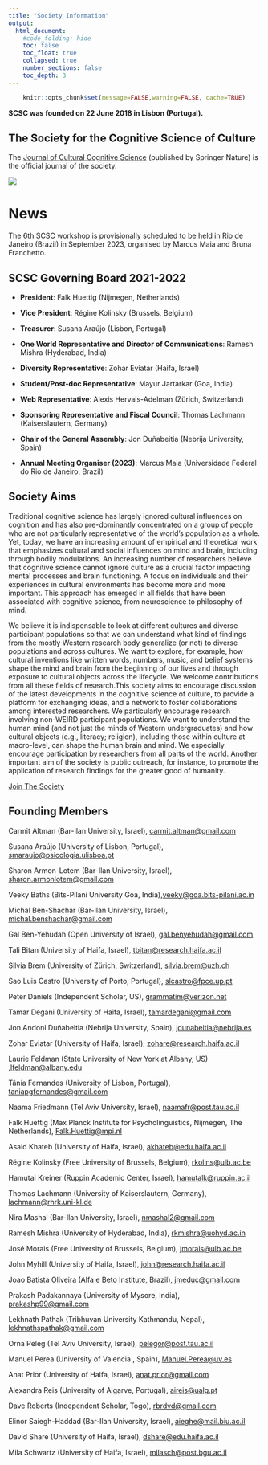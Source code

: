 ```yaml
---
title: "Society Information"
output:
  html_document:
    #code_folding: hide
    toc: false
    toc_float: true
    collapsed: true
    number_sections: false
    toc_depth: 3
---
```


```{=html}
<style>
  .nav-pills>li>a:hover, .nav-pills>li>a:focus, .nav-pills>li.active>a,     .nav-pills>li.active>a:hover, .nav-pills>li.active>a:focus{
     background-color: CadetBlue; 
     }
</style>
```
<!-- https://www.angularfix.com/2021/10/how-to-change-tabset-colors-without.html -->

```r
    knitr::opts_chunk$set(message=FALSE,warning=FALSE, cache=TRUE)
```

**SCSC was founded on 22 June 2018 in Lisbon (Portugal).**


<!-- | ![](images/SCSC_1-1024x768.jpg) | ![](images/SCSC_2.jpg) | ![](images/scripts.jpg){width="1024"} | -->
<!-- |---------------------------------|------------------------|---------------------------------------| -->
::: col-sm-6
# **The Society for the Cognitive Science of Culture**
The [Journal of Cultural Cognitive Science](https://www.springer.com/journal/41809) (published by Springer Nature) is the official journal of the society.

![](images/SCSC_1-1024x768.jpg)

:::

::: col-sm-6

#  {.tabset .tabset-fade .tabset-pills}

# News {.tabset .tabset-fade .tabset-pills}

The 6th SCSC workshop is provisionally scheduled to be held in Rio de Janeiro (Brazil) in September 2023, organised by Marcus Maia and Bruna Franchetto.

## SCSC Governing Board 2021-2022

-   **President**: Falk Huettig (Nijmegen, Netherlands)

-   **Vice President**: Régine Kolinsky (Brussels, Belgium)

-   **Treasurer**: Susana Araújo (Lisbon, Portugal)

-   **One World Representative and Director of Communications**: Ramesh Mishra (Hyderabad, India)

-   **Diversity Representative**: Zohar Eviatar (Haifa, Israel)

-   **Student/Post-doc Representative**: Mayur Jartarkar (Goa, India)

-   **Web Representative**: Alexis Hervais-Adelman (Zürich, Switzerland)

-   **Sponsoring Representative and Fiscal Council**: Thomas Lachmann (Kaiserslautern, Germany)

-   **Chair of the General Assembly**: Jon Duñabeitia (Nebrija University, Spain)

-   **Annual Meeting Organiser (2023)**: Marcus Maia (Universidade Federal do Rio de Janeiro, Brazil)

## Society Aims

Traditional cognitive science has largely ignored cultural influences on cognition and has also pre-dominantly concentrated on a group of people who are not particularly representative of the world's population as a whole. Yet, today, we have an increasing amount of empirical and theoretical work that emphasizes cultural and social influences on mind and brain, including through bodily modulations. An increasing number of researchers believe that cognitive science cannot ignore culture as a crucial factor impacting mental processes and brain functioning. A focus on individuals and their experiences in cultural environments has become more and more important. This approach has emerged in all fields that have been associated with cognitive science, from neuroscience to philosophy of mind.

We believe it is indispensable to look at different cultures and diverse participant populations so that we can understand what kind of findings from the mostly Western research body generalize (or not) to diverse populations and across cultures. We want to explore, for example, how cultural inventions like written words, numbers, music, and belief systems shape the mind and brain from the beginning of our lives and through exposure to cultural objects across the lifecycle. We welcome contributions from all these fields of research.This society aims to encourage discussion of the latest developments in the cognitive science of culture, to provide a platform for exchanging ideas, and a network to foster collaborations among interested researchers. We particularly encourage research involving non-WEIRD participant populations. We want to understand the human mind (and not just the minds of Western undergraduates) and how cultural objects (e.g., literacy; religion), including those within culture at macro-level, can shape the human brain and mind. We especially encourage participation by researchers from all parts of the world. Another important aim of the society is public outreach, for instance, to promote the application of research findings for the greater good of humanity.

[Join The Society](Join.html)

## Founding Members

Carmit Altman (Bar-Ilan University, Israel), [carmit.altman\@gmail.com](mailto:carmit.altman@gmail.com){.email}

Susana Araújo (University of Lisbon, Portugal), [smaraujo\@psicologia.ulisboa.pt](mailto:smaraujo@psicologia.ulisboa.pt){.email}

Sharon Armon-Lotem (Bar-Ilan University, Israel), [sharon.armonlotem\@gmail.com](mailto:sharon.armonlotem@gmail.com){.email}

Veeky Baths (Bits-Pilani University Goa, India),[veeky\@goa.bits-pilani.ac.in](mailto:veeky@goa.bits-pilani.ac.in){.email}

Michal Ben-Shachar (Bar-Ilan University, Israel), [michal.benshachar\@gmail.com](mailto:michal.benshachar@gmail.com){.email}

Gal Ben-Yehudah (Open University of Israel), [gal.benyehudah\@gmail.com](mailto:gal.benyehudah@gmail.com){.email}

Tali Bitan (University of Haifa, Israel), [tbitan\@research.haifa.ac.il](mailto:tbitan@research.haifa.ac.il){.email}

Silvia Brem (University of Zürich, Switzerland), [silvia.brem\@uzh.ch](mailto:silvia.brem@uzh.ch){.email}

Sao Luis Castro (University of Porto, Portugal), [slcastro\@fpce.up.pt](mailto:slcastro@fpce.up.pt){.email}

Peter Daniels (Independent Scholar, US), [grammatim\@verizon.net](mailto:grammatim@verizon.net){.email}

Tamar Degani (University of Haifa, Israel), [tamardegani\@gmail.com](mailto:tamardegani@gmail.com){.email}

Jon Andoni Duñabeitia (Nebrija University, Spain), [jdunabeitia\@nebrija.es](mailto:jdunabeitia@nebrija.es){.email}

Zohar Eviatar (University of Haifa, Israel), [zohare\@research.haifa.ac.il](mailto:zohare@research.haifa.ac.il){.email}

Laurie Feldman (State University of New York at Albany, US) ,[lfeldman\@albany.edu](mailto:lfeldman@albany.edu){.email}

Tânia Fernandes (University of Lisbon, Portugal), [taniapgfernandes\@gmail.com](mailto:taniapgfernandes@gmail.com){.email}

Naama Friedmann (Tel Aviv University, Israel), [naamafr\@post.tau.ac.il](mailto:naamafr@post.tau.ac.il){.email}

Falk Huettig (Max Planck Institute for Psycholinguistics, Nijmegen, The Netherlands), [Falk.Huettig\@mpi.nl](mailto:Falk.Huettig@mpi.nl){.email}

Asaid Khateb (University of Haifa, Israel), [akhateb\@edu.haifa.ac.il](mailto:akhateb@edu.haifa.ac.il){.email}

Régine Kolinsky (Free University of Brussels, Belgium), [rkolins\@ulb.ac.be](mailto:rkolins@ulb.ac.be){.email}

Hamutal Kreiner (Ruppin Academic Center, Israel), [hamutalk\@ruppin.ac.il](mailto:hamutalk@ruppin.ac.il){.email}

Thomas Lachmann (University of Kaiserslautern, Germany), [lachmann\@rhrk.uni-kl.de](mailto:lachmann@rhrk.uni-kl.de){.email}

Nira Mashal (Bar-Ilan University, Israel), [nmashal2\@gmail.com](mailto:nmashal2@gmail.com){.email}

Ramesh Mishra (University of Hyderabad, India), [rkmishra\@uohyd.ac.in](mailto:rkmishra@uohyd.ac.in){.email}

José Morais (Free University of Brussels, Belgium), [jmorais\@ulb.ac.be](mailto:jmorais@ulb.ac.be){.email}

John Myhill (University of Haifa, Israel), [john\@research.haifa.ac.il](mailto:john@research.haifa.ac.il){.email}

Joao Batista Oliveira (Alfa e Beto Institute, Brazil), [jmeduc\@gmail.com](mailto:jmeduc@gmail.com){.email}

Prakash Padakannaya (University of Mysore, India), [prakashp99\@gmail.com](mailto:prakashp99@gmail.com){.email}

Lekhnath Pathak (Tribhuvan University Kathmandu, Nepal), [lekhnathspathak\@gmail.com](mailto:lekhnathspathak@gmail.com){.email}

Orna Peleg (Tel Aviv University, Israel), [pelegor\@post.tau.ac.il](mailto:pelegor@post.tau.ac.il){.email}

Manuel Perea (University of Valencia , Spain), [Manuel.Perea\@uv.es](mailto:Manuel.Perea@uv.es){.email}

Anat Prior (University of Haifa, Israel), [anat.prior\@gmail.com](mailto:anat.prior@gmail.com){.email}

Alexandra Reis (University of Algarve, Portugal), [aireis\@ualg.pt](mailto:aireis@ualg.pt){.email}

Dave Roberts (Independent Scholar, Togo), [rbrdvd\@gmail.com](mailto:rbrdvd@gmail.com){.email}

Elinor Saiegh-Haddad (Bar-Ilan University, Israel), [aieghe\@mail.biu.ac.il](mailto:aieghe@mail.biu.ac.il){.email}

David Share (University of Haifa, Israel), [dshare\@edu.haifa.ac.il](mailto:dshare@edu.haifa.ac.il){.email}

Mila Schwartz (University of Haifa, Israel), [milasch\@post.bgu.ac.il](mailto:milasch@post.bgu.ac.il){.email}

:::
